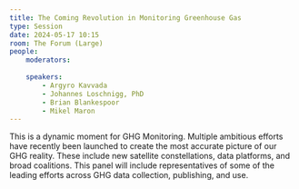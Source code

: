```yaml
---
title: The Coming Revolution in Monitoring Greenhouse Gas
type: Session
date: 2024-05-17 10:15
room: The Forum (Large)
people:
    moderators:
        
    speakers:
        - Argyro Kavvada
        - Johannes Loschnigg, PhD
        - Brian Blankespoor
        - Mikel Maron
---
```

This is a dynamic moment for GHG Monitoring. Multiple ambitious efforts have recently been launched to create the most accurate picture of our GHG reality. These include new satellite constellations, data platforms, and broad coalitions. This panel will include representatives of some of the leading efforts across GHG data collection, publishing, and use.